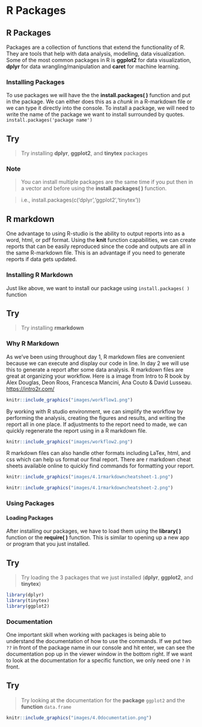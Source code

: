 # R Packages

## R Packages

Packages are a collection of functions that extend the functionality of R. They are tools that help with data analysis, modelling, data visualization.  Some of the most common packages in R is **ggplot2** for data visualization, **dplyr** for data wrangling/manipulation and **caret** for machine learning. 

### Installing Packages

To use packages we will have the the **install.packages( )** function and put in the package. We can either does this as a _chunk_ in a R-markdown file or we can type it directly into the console. To install a package, we will need to write the name of the package we want to install surrounded by quotes. `install.packages('package name')`

<h2> Try </h2>

> Try installing **dplyr**, **ggplot2**, and **tinytex** packages


<h3> Note </h3>

> You can install multiple packages are the same time if you put then in a vector and before using the **install.packages( )** function.

> i.e., install.packages(c('dplyr','ggplot2','tinytex'))


## R markdown

One advantage to using R-studio is the ability to output reports into as a word, html, or pdf format. Using the **knit** function capabilities, we can create reports that can be easily reproduced since the code and outputs are all in the same R-markdown file. This is an advantage if you need to generate reports if data gets updated. 

### Installing R Markdown

Just like above, we want to install our package using `install.packages( )` function 

<h2> Try </h2>

> Try installing **rmarkdown**

### Why R Markdown

As we've been using throughout day 1, R markdown files are convenient because we can execute and display our code in line. In day 2 we will use this to generate a report after some data analysis. R markdown files are great at organizing your workflow. Here is a image from Intro to R book by Alex Douglas, Deon Roos, Francesca Mancini, Ana Couto & David Lusseau. <https://intro2r.com/>

```r
knitr::include_graphics("images/workflow1.png")
```

By working with R studio environment, we can simplify the workflow by performing the analysis, creating the figures and results, and writing the report all in one place. If adjustments to the report need to made, we can quickly regenerate the report using in a R markdown file.

```r
knitr::include_graphics("images/workflow2.png")
```

R markdown files can also handle other formats including LaTex, html, and css which can help us format our final report. There are r markdown cheat sheets available online to quickly find commands for formatting your report. 

```r
knitr::include_graphics("images/4.1rmarkdowncheatsheet-1.png")
``` 

```r
knitr::include_graphics("images/4.1rmarkdowncheatsheet-2.png")
``` 

### Using Packages

#### Loading Packages

After installing our packages, we have to load them using the **library( )** function or the **require( )** function. This is similar to opening up a new app or program that you just installed. 

<h2> Try </h2>

> Try loading the 3 packages that we just installed (**dplyr**, **ggplot2**, and **tinytex**)

```r
library(dplyr)
library(tinytex)
library(ggplot2)
```

### Documentation

One important skill when working with packages is being able to understand the documentation of how to use the commands. If we put two `??` in front of the package name in our console and hit enter, we can see the documentation pop up in the viewer window in the bottom right. If we want to look at the documentation for a specific function, we only need one `?` in front. 

<h2> Try </h2>

> Try looking at the documentation for the **package** ``ggplot2`` and the **function** `data.frame`


```r
knitr::include_graphics("images/4.0documentation.png")
```


